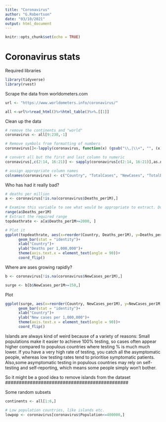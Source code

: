 ```yaml
---
title: "Coronavirus"
author: "G.Robertson"
date: "03/10/2021"
output: html_document
---
```


```r
knitr::opts_chunk$set(echo = TRUE)
```

# Coronavirus stats


Required libraries

```r
library(tidyverse)
library(rvest)
```

Scrape the data from worldometers.com
```r
url <- "https://www.worldometers.info/coronavirus/"

all <-url%>%read_html()%>%html_table()%>%.[[1]]
```

Clean up the data
```r
# remove the continents and "world"
coronavirus <- all[9:230,-1]

# Remove symbols from formatting of numbers
coronavirus[]<-lapply(coronavirus, function(x) (gsub("\\,|\\+", "", (x))))

# convert all but the first and last column to numeric
coronavirus[,c(2:14, 16:21)] <- sapply(coronavirus[c(2:14, 16:21)],as.numeric)

# assign appropriate column names
colnames(coronavirus) <- c("Country", "TotalCases", "NewCases", "TotalDeaths", "NewDeaths", "TotalRecovered", "NewRecovered", "ActiveCases", "CriticalCases", "Cases_Per1M", "Deaths_per1M", "TotalTests", "Tests_per1M", "Population", "Continent", "1CaseeveryXppl", "1DeatheveryXppl", "1TesteveryXppl", "NewCases_per1M", "NewDeaths_per1M", "ActiveCases_per1M")

```

Who has had it really bad?
```r
# deaths per million
a <- coronavirus[!is.na(coronavirus$Deaths_per1M),]

# Examine this variable to see what would be appropriate to extract. Don't want too many data points and dont want too few
range(a$Deaths_per1M)
# Extract the required range
topdeathrate <- a[a$Deaths_per1M>=2000, ]
```

```r
# Plot it
ggplot(topdeathrate, aes(x=reorder(Country, Deaths_per1M), y=Deaths_per1M, fill=Continent))+
      geom_bar(stat = "identity")+
      xlab("Country")+
      ylab("Deaths per 1,000,000")+
      theme(axis.text.x = element_text(angle = 90))+
      coord_flip()
```

Where are ases growing rapidly?
```r
b <- coronavirus[!is.na(coronavirus$NewCases_per1M),]

surge <- b[b$NewCases_per1M>=150,]    
```

Plot
```r
ggplot(surge, aes(x=reorder(Country, NewCases_per1M), y=NewCases_per1M, fill=Continent))+
      geom_bar(stat = "identity")+
      xlab("Country")+
      ylab("New cases per 1,000,000")+
      theme(axis.text.x = element_text(angle = 90))+
      coord_flip()
```

############################################

Islands are always kind of weird because of a variety of reasons:
Small populations make it easier to achieve 100% testing, so cases often appear higher compared to populous countries where testing % is much much lower. If you have a very high
rate of testing, you catch all the asymptomatic people, whereas low testing rates tend to prioritise symptomatic patients. Also,some asymptomatic testing in populous countries may rely on self-testing and self-reporting, which means some people simply won't bother.

So it might be a good idea to remove islands from the dataset
#############################################

Some random subsets
```r
continents <- all[1:6,]

# Low population countries, like islands etc.
lowpop <- coronavirus[coronavirus$Population<=400000,]
```

